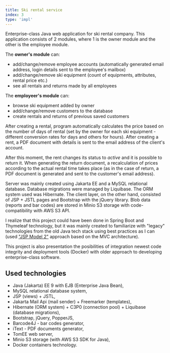 ```yaml
---
title: Ski rental service
index: 3
type: 'impl'
---
```


Enterprise-class Java web application for ski rental company. This application consists of 2 modules, where 1 is the
owner module and the other is the employee module.

The **owner's module** can:
- add/change/remove employee accounts (automatically generated email address, login details sent to the employee's mailbox)
- add/change/remove ski equipment (count of equipments, attributes, rental price etc.)
- see all rentals and returns made by all employees

The **employeer's module** can:
- browse ski equipment added by owner
- add/change/remove customers to the database
- create rentals and returns of previous saved customers

After creating a rental, program automatically calculates the price based on the number of days of rental (set by the
owner for each ski equipment - different conversion rates for days and others for hours). After creating a rent, a PDF
document with details is sent to the email address of the client's account.

After this moment, the rent changes its status to *active* and it is possible to return it. When generating the return
document, a recalculation of prices according to the actual rental time takes place (as in the case of return, a PDF
document is generated and sent to the customer's email address).

Server was mainly created using Jakarta EE and a MySQL relational database. Database migrations were managed by
Liquibase. The ORM system used was Hibernate. The client layer, on the other hand, consisted of JSP + JSTL pages and
Bootstrap with the jQuery library. Blob data (reports and bar codes) are stored in Minio S3 storage with code-compatibility
with AWS S3 API.

I realize that this project could have been done in Spring Boot and Thymeleaf technology, but it was mainly created
to familiarize with "legacy" technologies from the old Java tech stack using best practices as I can
(used ["JSP Model 2"](https://en.wikipedia.org/wiki/JSP_model_2_architecture) approach based on the MVC architecture).

This project is also presentation the posibilities of integration newest code integrity and deployment tools (Docker)
with older approach to developing enterprise-class software.

## Used technologies
- Java (Jakarta) EE 9 with EJB (Enterprise Java Bean),
- MySQL relational database system,
- JSP (views) + JSTL,
- Jakarta Mail Api (mail sender) + Freemarker (templates),
- Hibernate (ORM system) + C3P0 (connection pool) + Liquibase (database migrations),
- Bootstrap, jQuery, PopperJS,
- Barcode4J - bar codes generator,
- iText - PDF documents generator,
- TomEE web server,
- Minio S3 storage (with AWS S3 SDK for Java),
- Docker containers technology.
